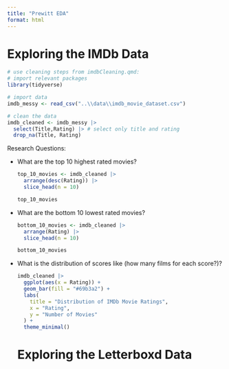 ```yaml
---
title: "Prewitt EDA"
format: html
---
```


# Exploring the IMDb Data {.unnumbered}

```r
# use cleaning steps from imdbCleaning.qmd:
# import relevant packages
library(tidyverse)

# import data
imdb_messy <- read_csv("..\\data\\imdb_movie_dataset.csv")

# clean the data
imdb_cleaned <- imdb_messy |>
  select(Title,Rating) |> # select only title and rating
  drop_na(Title, Rating)
```

Research Questions:

-   What are the top 10 highest rated movies?

    ```r

    top_10_movies <- imdb_cleaned |>
      arrange(desc(Rating)) |>
      slice_head(n = 10)

    top_10_movies

    ```

-   What are the bottom 10 lowest rated movies?

    ```r
    bottom_10_movies <- imdb_cleaned |>
      arrange(Rating) |>
      slice_head(n = 10)

    bottom_10_movies


    ```

-   What is the distribution of scores like (how many films for each score?)?

    ```r

    imdb_cleaned |>
      ggplot(aes(x = Rating)) +
      geom_bar(fill = "#69b3a2") +
      labs(
        title = "Distribution of IMDb Movie Ratings",
        x = "Rating",
        y = "Number of Movies"
      ) +
      theme_minimal()
    ```
# Exploring the Letterboxd Data {.unnumbered}
